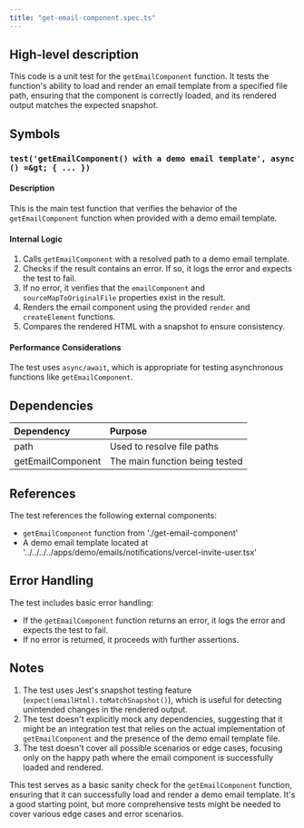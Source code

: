 ```yaml
---
title: "get-email-component.spec.ts"
---
```


## High-level description
This code is a unit test for the `getEmailComponent` function. It tests the function's ability to load and render an email template from a specified file path, ensuring that the component is correctly loaded, and its rendered output matches the expected snapshot.

## Symbols

### `test('getEmailComponent() with a demo email template', async () =&gt; { ... })`
#### Description
This is the main test function that verifies the behavior of the `getEmailComponent` function when provided with a demo email template.

#### Internal Logic
1. Calls `getEmailComponent` with a resolved path to a demo email template.
2. Checks if the result contains an error. If so, it logs the error and expects the test to fail.
3. If no error, it verifies that the `emailComponent` and `sourceMapToOriginalFile` properties exist in the result.
4. Renders the email component using the provided `render` and `createElement` functions.
5. Compares the rendered HTML with a snapshot to ensure consistency.

#### Performance Considerations
The test uses `async/await`, which is appropriate for testing asynchronous functions like `getEmailComponent`.

## Dependencies
| Dependency | Purpose |
|:-----------|:--------|
| path | Used to resolve file paths |
| getEmailComponent | The main function being tested |

## References
The test references the following external components:
- `getEmailComponent` function from './get-email-component'
- A demo email template located at '../../../../apps/demo/emails/notifications/vercel-invite-user.tsx'

## Error Handling
The test includes basic error handling:
- If the `getEmailComponent` function returns an error, it logs the error and expects the test to fail.
- If no error is returned, it proceeds with further assertions.

## Notes
1. The test uses Jest's snapshot testing feature (`expect(emailHtml).toMatchSnapshot()`), which is useful for detecting unintended changes in the rendered output.
2. The test doesn't explicitly mock any dependencies, suggesting that it might be an integration test that relies on the actual implementation of `getEmailComponent` and the presence of the demo email template file.
3. The test doesn't cover all possible scenarios or edge cases, focusing only on the happy path where the email component is successfully loaded and rendered.

This test serves as a basic sanity check for the `getEmailComponent` function, ensuring that it can successfully load and render a demo email template. It's a good starting point, but more comprehensive tests might be needed to cover various edge cases and error scenarios.